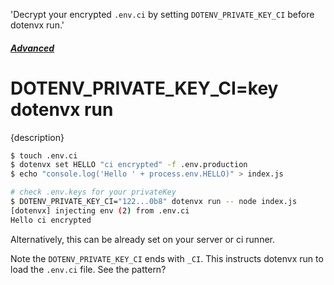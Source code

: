   'Decrypt your encrypted `.env.ci` by setting `DOTENV_PRIVATE_KEY_CI` before dotenvx run.'

##### [Advanced](/docs/advanced)
# DOTENV_PRIVATE_KEY_CI=key dotenvx run

<p className="lead">{description}</p>

```sh
$ touch .env.ci
$ dotenvx set HELLO "ci encrypted" -f .env.production
$ echo "console.log('Hello ' + process.env.HELLO)" > index.js

# check .env.keys for your privateKey
$ DOTENV_PRIVATE_KEY_CI="122...0b8" dotenvx run -- node index.js
[dotenvx] injecting env (2) from .env.ci
Hello ci encrypted
```

Alternatively, this can be already set on your server or ci runner.

Note the `DOTENV_PRIVATE_KEY_CI` ends with `_CI`. This instructs dotenvx run to load the `.env.ci` file. See the pattern?
